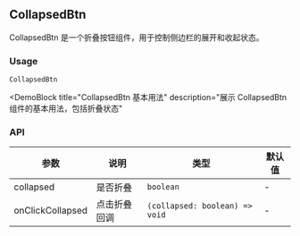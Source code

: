 
## CollapsedBtn

CollapsedBtn 是一个折叠按钮组件，用于控制侧边栏的展开和收起状态。

### Usage

`CollapsedBtn`

<DemoBlock
  title="CollapsedBtn 基本用法"
  description="展示 CollapsedBtn 组件的基本用法，包括折叠状态"
>
  <Basic />
</DemoBlock>

<DemoBlock title="CollapsedBtn 回调函数" description="展示 CollapsedBtn 组件回调函数的用法">
  <WithCallback />
</DemoBlock>

<DemoBlock title="CollapsedBtn 受控模式" description="展示 CollapsedBtn 组件受控模式的用法">
  <Controlled />
</DemoBlock>

### API

| 参数             | 说明         | 类型                           | 默认值 |
| ---------------- | ------------ | ------------------------------ | ------ |
| collapsed        | 是否折叠     | `boolean`                      | -      |
| onClickCollapsed | 点击折叠回调 | `(collapsed: boolean) => void` | -      |
